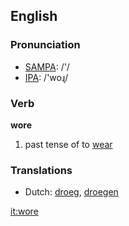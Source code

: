 ==English==

===Pronunciation===
*[[w:SAMPA|SAMPA]]: /'/
*[[w:IPA|IPA]]: /'woɻ/

===Verb===
'''wore'''

# past tense of to [[wear]]

===Translations===
*Dutch: [[droeg]], [[droegen]]

[[it:wore]]